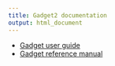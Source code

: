 ```yaml
---
title: Gadget2 documentation
output: html_document
---
```


* [Gadget user guide](userguide/)
* [Gadget reference manual](reference/)
